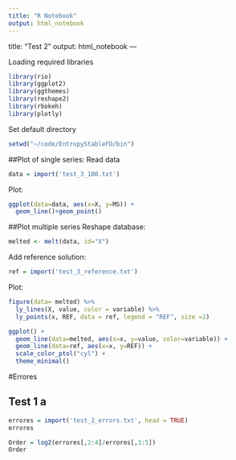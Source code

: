 ```yaml
---
title: "R Notebook"
output: html_notebook
---
```

title: "Test 2"
output: html_notebook
---

Loading required libraries

```r
library(rio)
library(ggplot2)
library(ggthemes)
library(reshape2)
library(rbokeh)
library(plotly)
```

Set default directory
```r
setwd("~/code/EntropyStableFD/bin")
```

##Plot of single series:
Read data
```r
data = import('test_3_100.txt')
```
Plot:
```r
ggplot(data=data, aes(x=X, y=MS)) +
  geom_line()+geom_point()
```

##Plot multiple series
Reshape database:
```r
melted <- melt(data, id="X")
```
Add reference solution:
```r
ref = import('test_3_reference.txt')
```
Plot:
```r
figure(data= melted) %>%
  ly_lines(X, value, color = variable) %>%
  ly_points(x, REF, data = ref, legend = "REF", size =2)
```

```r
ggplot() +
  geom_line(data=melted, aes(x=x, y=value, color=variable)) +
  geom_line(data=ref, aes(x=x, y=REF)) +
  scale_color_ptol("cyl") +
  theme_minimal()
```

#Errores

## Test 1 a

```r
errores = import('test_2_errors.txt', head = TRUE)
errores
```
```r
Order = log2(errores[,2:4]/errores[,3:5])
Order
```